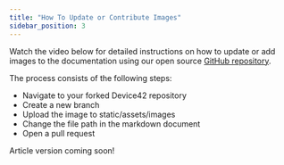 ```yaml
---
title: "How To Update or Contribute Images"
sidebar_position: 3
---
```



Watch the video below for detailed instructions on how to update or add images to the documentation using our open source [GitHub repository](https://github.com/device42/device42-docs).

The process consists of the following steps:
* Navigate to your forked Device42 repository
* Create a new branch
* Upload the image to static/assets/images
* Change the file path in the markdown document
* Open a pull request 

Article version coming soon!

<ReactPlayer controls url='https://device42.wistia.com/medias/33jxdzc7yb' />
